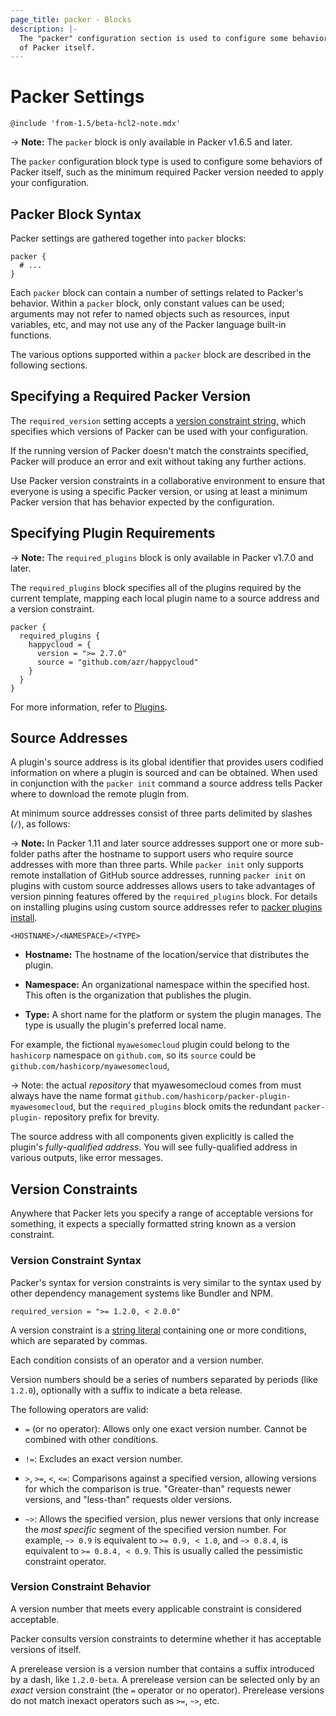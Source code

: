 ```yaml
---
page_title: packer - Blocks
description: |-
  The "packer" configuration section is used to configure some behaviors
  of Packer itself.
---
```


# Packer Settings

`@include 'from-1.5/beta-hcl2-note.mdx'`

-> **Note:** The `packer` block is only available in Packer v1.6.5 and later.

The `packer` configuration block type is used to configure some
behaviors of Packer itself, such as the minimum required Packer version needed to
apply your configuration.

## Packer Block Syntax

Packer settings are gathered together into `packer` blocks:

```hcl
packer {
  # ...
}
```

Each `packer` block can contain a number of settings related to Packer's
behavior. Within a `packer` block, only constant values can be used;
arguments may not refer to named objects such as resources, input variables,
etc, and may not use any of the Packer language built-in functions.

The various options supported within a `packer` block are described in the
following sections.

## Specifying a Required Packer Version

The `required_version` setting accepts a [version constraint
string,](#version-constraints) which specifies which versions of Packer
can be used with your configuration.

If the running version of Packer doesn't match the constraints specified,
Packer will produce an error and exit without taking any further actions.

Use Packer version constraints in a collaborative environment to
ensure that everyone is using a specific Packer version, or using at least
a minimum Packer version that has behavior expected by the configuration.

## Specifying Plugin Requirements

-> **Note:** The `required_plugins` block is only available in Packer v1.7.0 and
later.

The `required_plugins` block specifies all of the plugins required by the
current template, mapping each local plugin name to a source address and a
version constraint.

```hcl
packer {
  required_plugins {
    happycloud = {
      version = ">= 2.7.0"
      source = "github.com/azr/happycloud"
    }
  }
}
```

For more information, refer to [Plugins](/packer/docs/plugins).

## Source Addresses

A plugin's source address is its global identifier that provides users codified information on where a plugin is sourced and can be obtained. 
When used in conjunction with the `packer init` command a source address tells Packer where to download the remote plugin from. 

At minimum source addresses consist of three parts delimited by slashes (`/`), as
follows:

-> **Note:** In Packer 1.11 and later source addresses support one or more sub-folder paths
after the hostname to support users who require source addresses with more than three parts. 
While `packer init` only supports remote installation of GitHub source addresses, running `packer init` on 
plugins with custom source addresses allows users to take advantages of version pinning features offered by the 
`required_plugins` block. For details on installing plugins using custom source addresses refer to [packer plugins install](/packer/docs/commands/plugins/install).

`<HOSTNAME>/<NAMESPACE>/<TYPE>`

- **Hostname:** The hostname of the location/service that
  distributes the plugin.

- **Namespace:** An organizational namespace within the specified host.
  This often is the organization that publishes the plugin.

- **Type:** A short name for the platform or system the plugin manages. The
  type is usually the plugin's preferred local name.

For example, the fictional `myawesomecloud` plugin could belong to the
`hashicorp` namespace on `github.com`, so its `source` could be
`github.com/hashicorp/myawesomecloud`,

-> Note: the actual _repository_ that myawesomecloud comes from must always have
the name format `github.com/hashicorp/packer-plugin-myawesomecloud`, but the
`required_plugins` block omits the redundant `packer-plugin-` repository prefix
for brevity.

The source address with all components given explicitly is called the
plugin's _fully-qualified address_. You will see fully-qualified address in
various outputs, like error messages.

## Version Constraints

Anywhere that Packer lets you specify a range of acceptable versions for
something, it expects a specially formatted string known as a version
constraint.

### Version Constraint Syntax

Packer's syntax for version constraints is very similar to the syntax used by
other dependency management systems like Bundler and NPM.

```hcl
required_version = ">= 1.2.0, < 2.0.0"
```

A version constraint is a [string literal](/packer/docs/templates/hcl_templates/expressions#string-literals)
containing one or more conditions, which are separated by commas.

Each condition consists of an operator and a version number.

Version numbers should be a series of numbers separated by periods (like
`1.2.0`), optionally with a suffix to indicate a beta release.

The following operators are valid:

- `=` (or no operator): Allows only one exact version number. Cannot be combined
  with other conditions.

- `!=`: Excludes an exact version number.

- `>`, `>=`, `<`, `<=`: Comparisons against a specified version, allowing
  versions for which the comparison is true. "Greater-than" requests newer
  versions, and "less-than" requests older versions.

- `~>`: Allows the specified version, plus newer versions that only
  increase the _most specific_ segment of the specified version number. For
  example, `~> 0.9` is equivalent to `>= 0.9, < 1.0`, and `~> 0.8.4`, is
  equivalent to `>= 0.8.4, < 0.9`. This is usually called the pessimistic
  constraint operator.

### Version Constraint Behavior

A version number that meets every applicable constraint is considered acceptable.

Packer consults version constraints to determine whether it has acceptable
versions of itself.

A prerelease version is a version number that contains a suffix introduced by
a dash, like `1.2.0-beta`. A prerelease version can be selected only by an
_exact_ version constraint (the `=` operator or no operator). Prerelease
versions do not match inexact operators such as `>=`, `~>`, etc.
